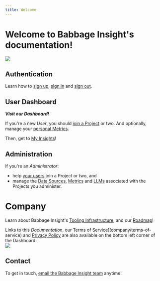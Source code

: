 ```yaml
---
title: Welcome
---
```


# Welcome to Babbage Insight's documentation!

<img src="assets/babbage-insight.svg" style="display: block; margin: 0 auto;"/>

## Authentication
Learn how to [sign up](auth/sign-up), [sign in](auth/sign-in) and [sign out](auth/sign-out).

## User Dashboard
***Visit our Dashboard!*** 

If you're a new *User*, you should [join a Project](user/projects) or two. And optionally, manage your [personal Metrics](user/metrics).

Then, get to [My Insights](user/insights)!

## Administration
If you're an *Administrator*: 
* help [your users](admin/users) join a Project or two, and
* manage the [Data Sources](admin/sources), [Metrics](admin/metrics) and [LLMs](admin/llms) associated with the Projects you administer.

# Company
Learn about Babbage Insight's [Tooling Infrastructure](tooling), and our
[Roadmap](upcoming)!

Links to this *Documentation*, our Terms of
Service](company/terms-of-service) and [Privacy Policy](company/privacy-policy)
are also available on the bottom left corner of the Dashboard:
<img src="assets/dashboard/documentation.png" style="display: block; margin: 0
auto;"/>


## Contact
To get in touch, [email the Babbage Insight team](mailto:team@babbageinsight.com) anytime!